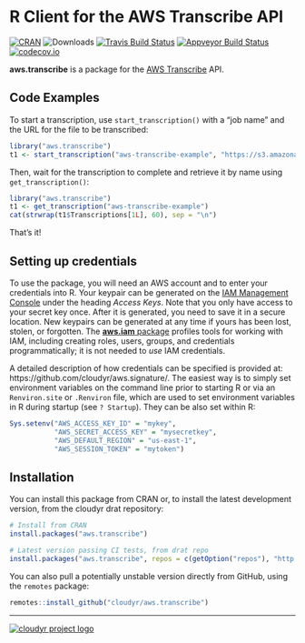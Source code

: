 # R Client for the AWS Transcribe API

[![CRAN](https://www.r-pkg.org/badges/version/aws.transcribe)](https://cran.r-project.org/package=aws.transcribe)
![Downloads](https://cranlogs.r-pkg.org/badges/aws.transcribe)
[![Travis Build Status](https://travis-ci.org/cloudyr/aws.transcribe.png?branch=master)](https://travis-ci.org/cloudyr/aws.transcribe)
[![Appveyor Build Status](https://ci.appveyor.com/api/projects/status/PROJECTNUMBER?svg=true)](https://ci.appveyor.com/project/cloudyr/aws.transcribe)
[![codecov.io](https://codecov.io/github/cloudyr/aws.transcribe/coverage.svg?branch=master)](https://codecov.io/github/cloudyr/aws.transcribe?branch=master)

**aws.transcribe** is a package for the [AWS Transcribe](https://aws.amazon.com/transcribe/) API.

## Code Examples

To start a transcription, use `start_transcription()` with a "job name" and the URL for the file to be transcribed:

```R
library("aws.transcribe")
t1 <- start_transcription("aws-transcribe-example", "https://s3.amazonaws.com/randhunt-transcribe-demo-us-east-1/out.mp3")
```

Then, wait for the transcription to complete and retrieve it by name using `get_transcription()`:

```R
library("aws.transcribe")
t1 <- get_transcription("aws-transcribe-example")
cat(strwrap(t1$Transcriptions[1L], 60), sep = "\n")
```

That's it!

## Setting up credentials

To use the package, you will need an AWS account and to enter your credentials into R. Your keypair can be generated on the [IAM Management Console](https://aws.amazon.com/) under the heading *Access Keys*. Note that you only have access to your secret key once. After it is generated, you need to save it in a secure location. New keypairs can be generated at any time if yours has been lost, stolen, or forgotten. The [**aws.iam** package](https://github.com/cloudyr/aws.iam) profiles tools for working with IAM, including creating roles, users, groups, and credentials programmatically; it is not needed to *use* IAM credentials.

A detailed description of how credentials can be specified is provided at: https://github.com/cloudyr/aws.signature/. The easiest way is to simply set environment variables on the command line prior to starting R or via an `Renviron.site` or `.Renviron` file, which are used to set environment variables in R during startup (see `? Startup`). They can be also set within R:

```R
Sys.setenv("AWS_ACCESS_KEY_ID" = "mykey",
           "AWS_SECRET_ACCESS_KEY" = "mysecretkey",
           "AWS_DEFAULT_REGION" = "us-east-1",
           "AWS_SESSION_TOKEN" = "mytoken")
```


## Installation

You can install this package from CRAN or, to install the latest development version, from the cloudyr drat repository:

```R
# Install from CRAN
install.packages("aws.transcribe")

# Latest version passing CI tests, from drat repo
install.packages("aws.transcribe", repos = c(getOption("repos"), "http://cloudyr.github.io/drat"))
```

You can also pull a potentially unstable version directly from GitHub, using the `remotes` package:

```R
remotes::install_github("cloudyr/aws.transcribe")
```



---
[![cloudyr project logo](https://i.imgur.com/JHS98Y7.png)](https://github.com/cloudyr)
